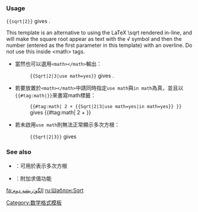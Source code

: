 {{缺乏中文说明}}
{{Documentation subpage}}
<!-- PLEASE ADD CATEGORIES AND INTERWIKIS AT THE BOTTOM OF THIS PAGE -->

=== Usage ===

<code><nowiki>{{sqrt|2}}</nowiki></code> gives {{sqrt|2}}.

This template is an alternative to using the LaTeX \sqrt rendered in-line, and will make the square root appear as text with the &radic; symbol and then the number (entered as the first parameter in this template) with an overline.  Do not use this inside <nowiki><math></nowiki> tags.

*當然也可以選用<code><nowiki><math></math></nowiki></code>輸出：
*:<code><nowiki>{{Sqrt|2|3|use math=yes}}</nowiki></code> gives {{Sqrt|2|3|use math=yes}}.
*若要放置於<code><nowiki><math></math></nowiki></code>中請同時指定<code><nowiki>use math</nowiki></code>與<code><nowiki>in math</nowiki></code>為真，並且以<code><nowiki>{{#tag:math|}}</nowiki></code>來書寫math標籤：
*:<code><nowiki>{{#tag:math| 2 + {{Sqrt|2|3|use math=yes|in math=yes}} }}</nowiki></code> gives {{#tag:math| 2 + {{Sqrt|2|3|use math=yes|in math=yes}} }}
*若未啟用<code><nowiki>use math</nowiki></code>則無法正常顯示多次方根：
*:<code><nowiki>{{Sqrt|2|3}}</nowiki></code> gives {{Sqrt|2|3}}

=== See also ===
* {{tl|Radic}}：可用於表示多次方根
* {{tl|Root}}：附加求值功能
<includeonly>
<!-- CATEGORIES AND INTERWIKIS HERE, THANKS -->
[[Category:数学格式模板]]

[[fa:الگو:ریشه دوم]]
[[ru:Шаблон:Sqrt]]
</includeonly>